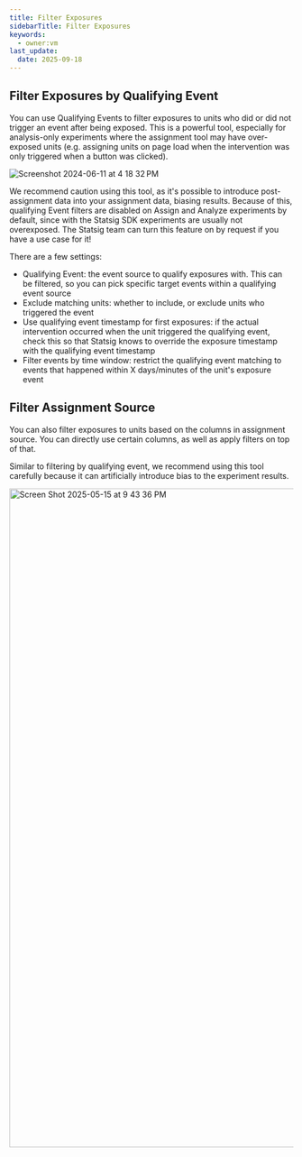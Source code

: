 ```yaml
---
title: Filter Exposures
sidebarTitle: Filter Exposures
keywords:
  - owner:vm
last_update:
  date: 2025-09-18
---
```


## Filter Exposures by Qualifying Event
You can use Qualifying Events to filter exposures to units who did or did not trigger an event after being exposed. This is a powerful tool, especially for analysis-only experiments where the assignment tool may have over-exposed units (e.g. assigning units on page load when the intervention was only triggered when a button was clicked).

![Screenshot 2024-06-11 at 4 18 32 PM](https://github.com/statsig-io/docs/assets/102695539/f7a5ee06-b67a-4cba-9680-fbe99c64d0fc)

We recommend caution using this tool, as it's possible to introduce post-assignment data into your assignment data, biasing results. Because of this, qualifying Event filters are disabled on Assign and Analyze experiments by default, since with the Statsig SDK experiments are usually not overexposed. The Statsig team can turn this feature on by request if you have a use case for it!

There are a few settings:
- Qualifying Event: the event source to qualify exposures with. This can be filtered, so you can pick specific target events within a qualifying event source
- Exclude matching units: whether to include, or exclude units who triggered the event
- Use qualifying event timestamp for first exposures: if the actual intervention occurred when the unit triggered the qualifying event, check this so that Statsig knows to override the exposure timestamp with the qualifying event timestamp
- Filter events by time window: restrict the qualifying event matching to events that happened within X days/minutes of the unit's exposure event

## Filter Assignment Source
You can also filter exposures to units based on the columns in assignment source. You can directly use certain columns, as well as apply filters on top of that.

Similar to filtering by qualifying event, we recommend using this tool carefully because it can artificially introduce bias to the experiment results.

<img width="1169" alt="Screen Shot 2025-05-15 at 9 43 36 PM" src="https://github.com/user-attachments/assets/36ddb74f-d9e9-4e25-8349-61077f77b863" />

